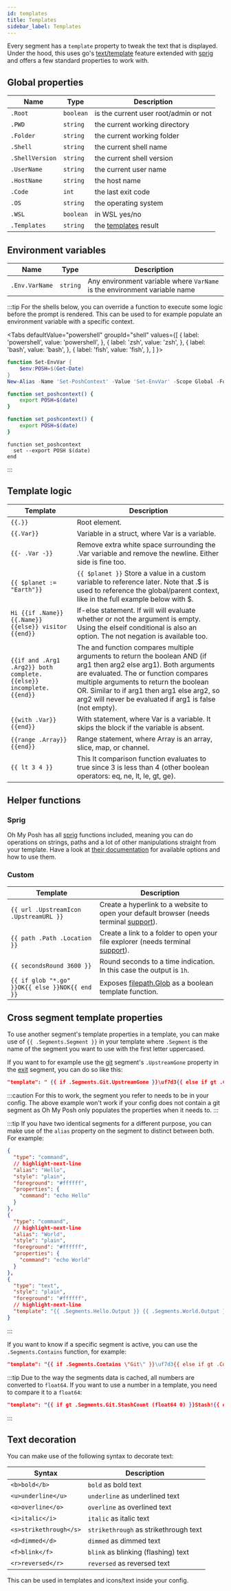 ```yaml
---
id: templates
title: Templates
sidebar_label: Templates
---
```



Every segment has a `template` property to tweak the text that is displayed.
Under the hood, this uses go's [text/template][go-text-template] feature extended with [sprig][sprig] and
offers a few standard properties to work with.

## Global properties

| Name            | Type      | Description                           |
| --------------- | --------- | ------------------------------------- |
| `.Root`         | `boolean` | is the current user root/admin or not |
| `.PWD`          | `string`  | the current working directory         |
| `.Folder`       | `string`  | the current working folder            |
| `.Shell`        | `string`  | the current shell name                |
| `.ShellVersion` | `string`  | the current shell version             |
| `.UserName`     | `string`  | the current user name                 |
| `.HostName`     | `string`  | the host name                         |
| `.Code`         | `int`     | the last exit code                    |
| `.OS`           | `string`  | the operating system                  |
| `.WSL`          | `boolean` | in WSL yes/no                         |
| `.Templates`    | `string`  | the [templates][templates] result     |

## Environment variables

| Name           | Type     | Description                                                               |
| -------------- | -------- | ------------------------------------------------------------------------- |
| `.Env.VarName` | `string` | Any environment variable where `VarName` is the environment variable name |

:::tip
For the shells below, you can override a function to execute some logic before the prompt is rendered.
This can be used to for example populate an environment variable with a specific context.

<Tabs
  defaultValue="powershell"
  groupId="shell"
  values={[
    { label: 'powershell', value: 'powershell', },
    { label: 'zsh', value: 'zsh', },
    { label: 'bash', value: 'bash', },
    { label: 'fish', value: 'fish', },
  ]
}>
<TabItem value="powershell">

```powershell
function Set-EnvVar {
    $env:POSH=$(Get-Date)
}
New-Alias -Name 'Set-PoshContext' -Value 'Set-EnvVar' -Scope Global -Force
```

</TabItem>
<TabItem value="zsh">

```bash
function set_poshcontext() {
    export POSH=$(date)
}
```

</TabItem>
<TabItem value="bash">

```bash
function set_poshcontext() {
    export POSH=$(date)
}
```

</TabItem>
<TabItem value="fish">

```shell
function set_poshcontext
  set --export POSH $(date)
end
```

</TabItem>
</Tabs>

:::

## Template logic

<!-- markdownlint-disable MD013 -->

| Template                                                             | Description                                                                                                                                                                                                                                                                                                     |
| -------------------------------------------------------------------- | --------------------------------------------------------------------------------------------------------------------------------------------------------------------------------------------------------------------------------------------------------------------------------------------------------------- |
| `{{.}}`                                                              | Root element.                                                                                                                                                                                                                                                                                                   |
| `{{.Var}}`                                                           | Variable in a struct, where Var is a variable.                                                                                                                                                                                                                                                                  |
| `{{- .Var -}}`                                                       | Remove extra white space surrounding the .Var variable and remove the newline. Either side is fine too.                                                                                                                                                                                                         |
| `{{ $planet := "Earth"}}`                                            | `{{ $planet }}` Store a value in a custom variable to reference later. Note that .$ is used to reference the global/parent context, like in the full example below with $.                                                                                                                                      |
| `Hi {{if .Name}} {{.Name}} {{else}} visitor {{end}}`                 | If-else statement. If will will evaluate whether or not the argument is empty. Using the elseif conditional is also an option. The not negation is available too.                                                                                                                                               |
| `{{if and .Arg1 .Arg2}} both complete. {{else}} incomplete. {{end}}` | The and function compares multiple arguments to return the boolean AND (if arg1 then arg2 else arg1). Both arguments are evaluated. The or function compares multiple arguments to return the boolean OR. Similar to if arg1 then arg1 else arg2, so arg2 will never be evaluated if arg1 is false (not empty). |
| `{{with .Var}} {{end}}`                                              | With statement, where Var is a variable. It skips the block if the variable is absent.                                                                                                                                                                                                                          |
| `{{range .Array}} {{end}}`                                           | Range statement, where Array is an array, slice, map, or channel.                                                                                                                                                                                                                                               |
| `{{ lt 3 4 }}`                                                       | This lt comparison function evaluates to true since 3 is less than 4 (other boolean operators: eq, ne, lt, le, gt, ge).                                                                                                                                                                                         |

<!-- markdownlint-enable MD013 -->

## Helper functions

### Sprig

Oh My Posh has all [sprig][sprig] functions included, meaning you can do operations on strings, paths and a lot of other
manipulations straight from your template. Have a look at [their documentation][sprig] for available options and how to
use them.

### Custom

<!-- markdownlint-disable MD013 -->

| Template                                       | Description                                                                                                        |
| ---------------------------------------------- | ------------------------------------------------------------------------------------------------------------------ |
| `{{ url .UpstreamIcon .UpstreamURL }}`         | Create a hyperlink to a website to open your default browser (needs terminal [support][terminal-list-hyperlinks]). |
| `{{ path .Path .Location }}`                   | Create a link to a folder to open your file explorer (needs terminal [support][terminal-list-hyperlinks]).         |
| `{{ secondsRound 3600 }}`                      | Round seconds to a time indication. In this case the output is `1h`.                                               |
| `{{ if glob "*.go" }}OK{{ else }}NOK{{ end }}` | Exposes [filepath.Glob][glob] as a boolean template function.                                                      |

<!-- markdownlint-enable MD013 -->

## Cross segment template properties

To use another segment's template properties in a template, you can make use of `{{ .Segments.Segment }}`
in your template where `.Segment` is the name of the segment you want to use with the first letter uppercased.

If you want to for example use the [git][git] segment's `.UpstreamGone` property in the [exit][exit] segment, you can
do so like this:

```json
"template": " {{ if .Segments.Git.UpstreamGone }}\uf7d3{{ else if gt .Code 0 }}\uf00d{{ else }}\uf00c{{ end }} "
```

:::caution
For this to work, the segment you refer to needs to be in your config. The above example won't work if
your config does not contain a git segment as Oh My Posh only populates the properties when it needs to.
:::

:::tip
If you have two identical segments for a different purpose, you can make use of the `alias` property on the segment
to distinct between both. For example:

```json
{
  "type": "command",
  // highlight-next-line
  "alias": "Hello",
  "style": "plain",
  "foreground": "#ffffff",
  "properties": {
    "command": "echo Hello"
  }
},
{
  "type": "command",
  // highlight-next-line
  "alias": "World",
  "style": "plain",
  "foreground": "#ffffff",
  "properties": {
    "command": "echo World"
  }
},
{
  "type": "text",
  "style": "plain",
  "foreground": "#ffffff",
  // highlight-next-line
  "template": "{{ .Segments.Hello.Output }} {{ .Segments.World.Output }}"
}
```
:::

If you want to know if a specific segment is active, you can use the `.Segments.Contains` function, for example:

```json
"template": "{{ if .Segments.Contains \"Git\" }}\uf7d3{{ else if gt .Code 0 }}\uf00d{{ else }}\uf00c{{ end }} "
```

:::tip
Due to the way the segments data is cached, all numbers are converted to `float64`. If you want to use a number in a
template, you need to compare it to a `float64`:

```json
"template": "{{ if gt .Segments.Git.StashCount (float64 0) }}Stash!{{ end }}"
```
:::

## Text decoration

You can make use of the following syntax to decorate text:

| Syntax                 | Description                           |
| ---------------------- | ------------------------------------- |
| `<b>bold</b>`          | `bold` as bold text                   |
| `<u>underline</u>`     | `underline` as underlined text        |
| `<o>overline</o>`      | `overline` as overlined text          |
| `<i>italic</i>`        | `italic` as italic text               |
| `<s>strikethrough</s>` | `strikethrough` as strikethrough text |
| `<d>dimmed</d>`        | `dimmed` as dimmed text               |
| `<f>blink</f>`         | `blink` as blinking (flashing) text   |
| `<r>reversed</r>`      | `reversed` as reversed text           |

This can be used in templates and icons/text inside your config.

[terminal-list-hyperlinks]: https://gist.github.com/egmontkob/eb114294efbcd5adb1944c9f3cb5feda
[path-segment]: /docs/path
[git-segment]: /docs/git
[go-text-template]: https://golang.org/pkg/text/template/eg
[sprig]: https://masterminds.github.io/sprig/
[glob]: https://pkg.go.dev/path/filepath#Glob
[git]: /docs/segments/git
[exit]: /docs/segments/exit
[templates]: /docs/configuration/segment#templates
